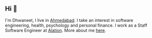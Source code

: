 ## Hi 👋

I'm Dhwaneet, I live in [Ahmedabad](https://en.wikipedia.org/wiki/Ahmedabad). I take an interest in software engineering, health, psychology and personal finance. I work as a Staff Software Engineer at [Alation](https://www.alation.com). More about me [here](/about).
